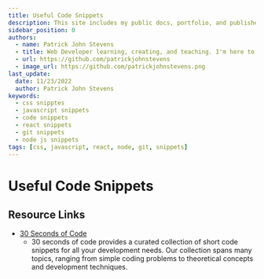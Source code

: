 ```yaml
---
title: Useful Code Snippets
description: This site includes my public docs, portfolio, and published content. This primary purpose of this website is to help myself and other web developers to learn, create and publish teachable content to assist in the learning process while adding value and inspiring others to do the same.
sidebar_position: 0
authors:
  - name: Patrick John Stevens
  - title: Web Developer learning, creating, and teaching. I'm here to serve.
  - url: https://github.com/patrickjohnstevens
  - image_url: https://github.com/patrickjohnstevens.png
last_update:
  date: 11/23/2022
  author: Patrick John Stevens
keywords:
  - css snipptes
  - javascript snippets
  - code snippets
  - react snippets
  - git snippets
  - node js snippets
tags: [css, javascript, react, node, git, snippets]
---
```


# Useful Code Snippets

## Resource Links

- [30 Seconds of Code](https://www.30secondsofcode.org/)
  - 30 seconds of code provides a curated collection of short code snippets for all your development needs. Our collection spans many topics, ranging from simple coding problems to theoretical concepts and development techniques.
